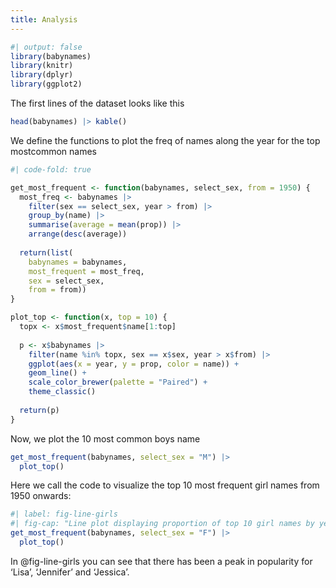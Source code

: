 ```yaml
---
title: Analysis
---
```




```r
#| output: false
library(babynames)
library(knitr)
library(dplyr)
library(ggplot2)
```

The first lines of the dataset looks like this
```r
head(babynames) |> kable()
```

We define the functions to plot the freq of names along the year for the top mostcommon names
```r
#| code-fold: true

get_most_frequent <- function(babynames, select_sex, from = 1950) {
  most_freq <- babynames |>
    filter(sex == select_sex, year > from) |>
    group_by(name) |>
    summarise(average = mean(prop)) |>
    arrange(desc(average))
    
  return(list(
    babynames = babynames,
    most_frequent = most_freq,
    sex = select_sex,
    from = from))
}

plot_top <- function(x, top = 10) {
  topx <- x$most_frequent$name[1:top]
  
  p <- x$babynames |>
    filter(name %in% topx, sex == x$sex, year > x$from) |>
    ggplot(aes(x = year, y = prop, color = name)) +
    geom_line() +
    scale_color_brewer(palette = "Paired") +
    theme_classic()
  
  return(p)
}
```

Now, we plot the 10 most common boys name
```r
get_most_frequent(babynames, select_sex = "M") |>
  plot_top()
```


Here we call the code to visualize the top 10 most frequent girl names from 1950 onwards:


```r
#| label: fig-line-girls
#| fig-cap: "Line plot displaying proportion of top 10 girl names by year"
get_most_frequent(babynames, select_sex = "F") |>
  plot_top()
```

In @fig-line-girls you can see that there has been a peak in popularity for 'Lisa', 'Jennifer' and 'Jessica'. 


